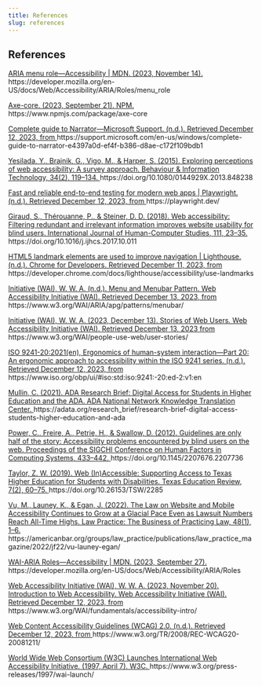 ```yaml
---
title: References
slug: references
---
```


## References

<article class="citation" id="citation-aria-menu-role">
  <p class="citation-content">
    <a href="https://developer.mozilla.org/en-US/docs/Web/Accessibility/ARIA/Roles/menu_role">
    ARIA menu role—Accessibility | MDN. (2023, November 14).
    </a>
    https://developer.mozilla.org/en-US/docs/Web/Accessibility/ARIA/Roles/menu_role
  </p>
</article>


<article class="citation" id="citation-axe-core">
  <p class="citation-content">
    <a href="https://www.npmjs.com/package/axe-core">
    Axe-core. (2023, September 21). NPM.
    </a>
    https://www.npmjs.com/package/axe-core
  </p>
</article>


<article class="citation" id="citation-complete-guide-to-narrator">
  <p class="citation-content">
    <a href="https://support.microsoft.com/en-us/windows/complete-guide-to-narrator-e4397a0d-ef4f-b386-d8ae-c172f109bdb1">
    Complete guide to Narrator—Microsoft Support. (n.d.). Retrieved December 12, 2023, from
    </a>
    https://support.microsoft.com/en-us/windows/complete-guide-to-narrator-e4397a0d-ef4f-b386-d8ae-c172f109bdb1
  </p>
</article>

<article class="citation" id="citation-yesilda">
  <p class="citation-content">
    <a href="https://doi.org/10.1080/0144929X.2013.848238">
    Yesilada, Y., Brajnik, G., Vigo, M., & Harper, S. (2015). Exploring perceptions of web accessibility: A survey approach. Behaviour & Information Technology, 34(2), 119–134. 
    </a>
    https://doi.org/10.1080/0144929X.2013.848238
  </p>
</article>

<article class="citation" id="citation-playwright">
  <p class="citation-content">
    <a href="https://playwright.dev/https://playwright.dev/">
    Fast and reliable end-to-end testing for modern web apps | Playwright. (n.d.). Retrieved December 12, 2023, from
    </a>
    https://playwright.dev/
  </p>
</article>

<article class="citation" id="citation-giraud">
  <p class="citation-content">
    <a href="https://doi.org/10.1016/j.ijhcs.2017.10.011">
    Giraud, S., Thérouanne, P., & Steiner, D. D. (2018). Web accessibility: Filtering redundant and irrelevant information improves website usability for blind users. International Journal of Human-Computer Studies, 111, 23–35.
    </a>
    https://doi.org/10.1016/j.ijhcs.2017.10.011
  </p>
</article>

<article class="citation" id="citation-landmarks">
  <p class="citation-content">
    <a href="https://developer.chrome.com/docs/lighthouse/accessibility/use-landmarks">
    HTML5 landmark elements are used to improve navigation | Lighthouse. (n.d.). Chrome for Developers. Retrieved December 11, 2023, from
    </a>
    https://developer.chrome.com/docs/lighthouse/accessibility/use-landmarks
  </p>
</article>

<article class="citation" id="citation-menu-menubar">
  <p class="citation-content">
    <a href="https://www.w3.org/WAI/ARIA/apg/patterns/menubar/">
    Initiative (WAI), W. W. A. (n.d.). Menu and Menubar Pattern. Web Accessibility Initiative (WAI). Retrieved December 13, 2023, from
    </a>
    https://www.w3.org/WAI/ARIA/apg/patterns/menubar/
  </p>
</article>

<article class="citation" id="citation-stories-of-web-users">
  <p class="citation-content">
    <a href="https://www.w3.org/WAI/people-use-web/user-stories/">
    Initiative (WAI), W. W. A. (2023, December 13). Stories of Web Users. Web Accessibility Initiative (WAI). Retrieved December 13, 2023 from
    </a>
    https://www.w3.org/WAI/people-use-web/user-stories/
  </p>
</article>

<article class="citation" id="citation-iso">
  <p class="citation-content">
    <a href="https://www.iso.org/obp/ui/#iso:std:iso:9241:-20:ed-2:v1:en">
    ISO 9241-20:2021(en), Ergonomics of human-system interaction—Part 20: An ergonomic approach to accessibility within the ISO 9241 series. (n.d.). Retrieved December 12, 2023, from
    </a>
    https://www.iso.org/obp/ui/#iso:std:iso:9241:-20:ed-2:v1:en
  </p>
</article>

<article class="citation" id="citation-mullin">
  <p class="citation-content">
    <a href="https://adata.org/research_brief/research-brief-digital-access-students-higher-education-and-ada">
    Mullin, C. (2021). ADA Research Brief: Digital Access for Students in Higher Education and the ADA. ADA National Network Knowledge Translation Center.
    </a>
    https://adata.org/research_brief/research-brief-digital-access-students-higher-education-and-ada
  </p>
</article>

<article class="citation" id="citation-power">
  <p class="citation-content">
    <a href="https://doi.org/10.1145/2207676.2207736">
    Power, C., Freire, A., Petrie, H., & Swallow, D. (2012). Guidelines are only half of the story: Accessibility problems encountered by blind users on the web. Proceedings of the SIGCHI Conference on Human Factors in Computing Systems, 433–442.
    </a>
    https://doi.org/10.1145/2207676.2207736
  </p>
</article>

<article class="citation" id="citation-taylor">
  <p class="citation-content">
    <a href="https://doi.org/10.26153/TSW/2285">
    Taylor, Z. W. (2019). Web (In)Accessible: Supporting Access to Texas Higher Education for Students with Disabilities. Texas Education Review, 7(2), 60–75.
    </a>
    https://doi.org/10.26153/TSW/2285
  </p>
</article>

<article class="citation" id="citation-vu">
  <p class="citation-content">
    <a href="https://americanbar.org/groups/law_practice/publications/law_practice_magazine/2022/jf22/vu-launey-egan/">
    Vu, M., Launey, K., & Egan, J. (2022). The Law on Website and Mobile Accessibility Continues to Grow at a Glacial Pace Even as Lawsuit Numbers Reach All-Time Highs. Law Practice: The Business of Practicing Law, 48(1), 1–6.
    </a>
    https://americanbar.org/groups/law_practice/publications/law_practice_magazine/2022/jf22/vu-launey-egan/
  </p>
</article>

<article class="citation" id="citation-wai-aria-roles">
  <p class="citation-content">
    <a href="https://developer.mozilla.org/en-US/docs/Web/Accessibility/ARIA/Roles">
    WAI-ARIA Roles—Accessibility | MDN. (2023, September 27).
    </a>
    https://developer.mozilla.org/en-US/docs/Web/Accessibility/ARIA/Roles
  </p>
</article>

<article class="citation" id="citation-wai">
  <p class="citation-content">
    <a href="https://www.w3.org/WAI/fundamentals/accessibility-intro/">
    Web Accessibility Initiative (WAI), W. W. A. (2023, November 20). Introduction to Web Accessibility. Web Accessibility Initiative (WAI). Retrieved December 12, 2023, from
    </a>
    https://www.w3.org/WAI/fundamentals/accessibility-intro/
  </p>
</article>

<article class="citation" id="citation-wcag">
  <p class="citation-content">
    <a href="https://www.w3.org/TR/2008/REC-WCAG20-20081211/https://www.w3.org/TR/2008/REC-WCAG20-20081211/">
    Web Content Accessibility Guidelines (WCAG) 2.0. (n.d.). Retrieved December 12, 2023, from
    </a>
    https://www.w3.org/TR/2008/REC-WCAG20-20081211/
  </p>
</article>

<article class="citation" id="citation-w3c-wai">
  <p class="citation-content">
    <a href="https://www.w3.org/press-releases/1997/wai-launch/">
    World Wide Web Consortium (W3C) Launches International Web Accessibility Initiative. (1997, April 7). W3C.
    </a>
    https://www.w3.org/press-releases/1997/wai-launch/
  </p>

</article>

